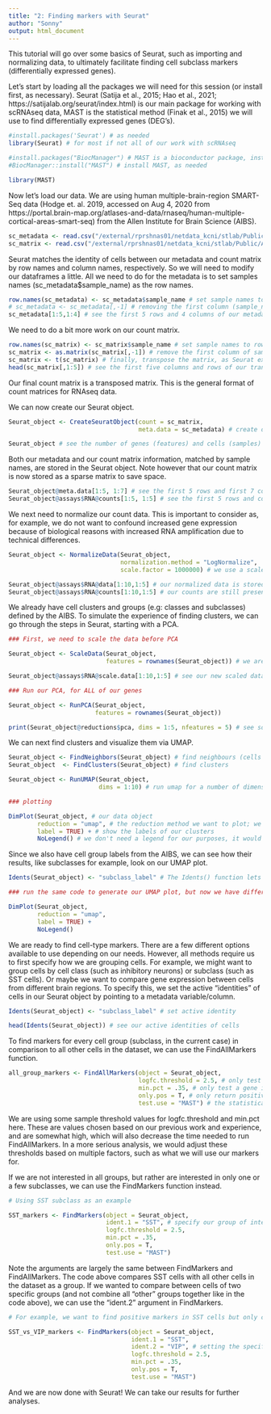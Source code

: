 ```yaml
---
title: "2: Finding markers with Seurat"
author: "Sonny"
output: html_document
---
```


This tutorial will go over some basics of Seurat, such as importing and normalizing data, to ultimately facilitate finding cell subclass markers (differentially expressed genes). 

Let's start by loading all the packages we will need for this session (or install first, as necessary). Seurat (Satija et al., 2015; Hao et al., 2021; https://satijalab.org/seurat/index.html) is our main package for working with scRNAseq data, MAST is the statistical method (Finak et al., 2015) we will use to find differentially expressed genes (DEG's).

```r

#install.packages('Seurat') # as needed
library(Seurat) # for most if not all of our work with scRNAseq

#install.packages("BiocManager") # MAST is a bioconductor package, install BiocManager, as needed
#BiocManager::install("MAST") # install MAST, as needed

library(MAST)

```

Now let's load our data. We are using human multiple-brain-region SMART-Seq data (Hodge et. al. 2019, accessed on Aug 4, 2020 from https://portal.brain-map.org/atlases-and-data/rnaseq/human-multiple-cortical-areas-smart-seq) from the Allen Institute for Brain Science (AIBS).

```r

sc_metadata <- read.csv("/external/rprshnas01/netdata_kcni/stlab/Public/AIBS_scRNAseq_2019/human/metadata.csv", row.names=1) # our metadata
sc_matrix <- read.csv("/external/rprshnas01/netdata_kcni/stlab/Public/AIBS_scRNAseq_2019/human/matrix.csv", row.names=1) # our count matrix

```

Seurat matches the identity of cells between our metadata and count matrix by row names and column names, respectively. So we will need to modify our dataframes a little. All we need to do for the metadata is to set samples names (sc_metadata$sample_name) as the row names. 

```r

row.names(sc_metadata) <- sc_metadata$sample_name # set sample names to row names
# sc_metadata <- sc_metadata[,-1] # removing the first column (sample_name) is optional, if it is not removed, it would simply stay as a semi-redundant column in the resulting Seurat object
sc_metadata[1:5,1:4] # see the first 5 rows and 4 columns of our metadata

```

We need to do a bit more work on our count matrix.

```r

row.names(sc_matrix) <- sc_matrix$sample_name # set sample names to row names
sc_matrix <- as.matrix(sc_matrix[,-1]) # remove the first column of sample names, to leave us with a pure matrix
sc_matrix <- t(sc_matrix) # finally, transpose the matrix, as Seurat expects a count matrix formatted with samples as columns and genes as rows
head(sc_matrix[,1:5]) # see the first five columns and rows of our transformed count matrix

```

Our final count matrix is a transposed matrix. This is the general format of count matrices for RNAseq data. 

We can now create our Seurat object.

```r

Seurat_object <- CreateSeuratObject(count = sc_matrix, 
                                    meta.data = sc_metadata) # create our Seurat object

Seurat_object # see the number of genes (features) and cells (samples) in our object - it matches the corresponding dimensions of our initial data

```

Both our metadata and our count matrix information, matched by sample names, are stored in the Seurat object. Note however that our count matrix is now stored as a sparse matrix to save space.

```r

Seurat_object@meta.data[1:5, 1:7] # see the first 5 rows and first 7 columns of our metadata
Seurat_object@assays$RNA@counts[1:5, 1:5] # see the first 5 rows and columns of our count matrix

```

We next need to normalize our count data. This is important to consider as, for example, we do not want to confound increased gene expression because of biological reasons with increased RNA amplification due to technical differences.

```r

Seurat_object <- NormalizeData(Seurat_object, 
                               normalization.method = "LogNormalize", 
                               scale.factor = 1000000) # we use a scale factor of 1 million to convert our values to counts-per-million

Seurat_object@assays$RNA@data[1:10,1:5] # our normalized data is stored here; preview/see our normalized data
Seurat_object@assays$RNA@counts[1:10,1:5] # our counts are still present in our Seurat object, which we can see here

```

We already have cell clusters and groups (e.g: classes and subclasses) defined by the AIBS. To simulate the experience of finding clusters, we can go through the steps in Seurat, starting with a PCA.

```r

### First, we need to scale the data before PCA

Seurat_object <- ScaleData(Seurat_object, 
                           features = rownames(Seurat_object)) # we are going to scale the data,and do this for all genes

Seurat_object@assays$RNA@scale.data[1:10,1:5] # see our new scaled data, stored in yet another part of the Seurat object

### Run our PCA, for ALL of our genes

Seurat_object <- RunPCA(Seurat_object,
                        features = rownames(Seurat_object))

print(Seurat_object@reductions$pca, dims = 1:5, nfeatures = 5) # see some of our PCs

```

We can next find clusters and visualize them via UMAP.

```r

Seurat_object <- FindNeighbors(Seurat_object) # find neighbours (cells close to one another)
Seurat_object  <- FindClusters(Seurat_object) # find clusters

Seurat_object <- RunUMAP(Seurat_object, 
                         dims = 1:10) # run umap for a number of dimensions, we'll go with 10

### plotting

DimPlot(Seurat_object, # our data object
        reduction = "umap", # the reduction method we want to plot; we could put PCA here, but it would result in a hard-to-interpret plot 
        label = TRUE) + # show the labels of our clusters 
        NoLegend() # we don't need a legend for our purposes, it would be redundant

```

Since we also have cell group labels from the AIBS, we can see how their results, like subclasses for example, look on our UMAP plot.

```r

Idents(Seurat_object) <- "subclass_label" # The Idents() function lets us specify which grouping variable we want to work with

### run the same code to generate our UMAP plot, but now we have different active "identities" due to the code above

DimPlot(Seurat_object, 
        reduction = "umap", 
        label = TRUE) +  
        NoLegend()

```

We are ready to find cell-type markers. There are a few different options available to use depending on our needs. However, all methods require us to first specify how we are grouping cells. For example, we might want to group cells by cell class (such as inhibitory neurons) or subclass (such as SST cells). Or maybe we want to compare gene expression between cells from different brain regions. To specify this, we set the active "identities" of cells in our Seurat object by pointing to a metadata variable/column.

```r

Idents(Seurat_object) <- "subclass_label" # set active identity

head(Idents(Seurat_object)) # see our active identities of cells

```

To find markers for every cell group (subclass, in the current case) in comparison to all other cells in the dataset, we can use the FindAllMarkers function.

```r

all_group_markers <- FindAllMarkers(object = Seurat_object, 
                                    logfc.threshold = 2.5, # only test a gene if there is a log-fold-change difference above this threshold
                                    min.pct = .35, # only test a gene if the % of cells in the group of interest that express it is > this threshold
                                    only.pos = T, # only return positive markers (enriched in the cell group of interest)
                                    test.use = "MAST") # the statistical test to use

```

We are using some sample threshold values for logfc.threshold and min.pct here. These are values chosen based on our previous work and experience, and are somewhat high, which will also decrease the time needed to run FindAllMarkers. In a more serious analysis, we would adjust these thresholds based on multiple factors, such as what we will use our markers for.

If we are not interested in all groups, but rather are interested in only one or a few subclasses, we can use the FindMarkers function instead.

```r

# Using SST subclass as an example

SST_markers <- FindMarkers(object = Seurat_object, 
                           ident.1 = "SST", # specify our group of interest here
                           logfc.threshold = 2.5, 
                           min.pct = .35, 
                           only.pos = T,
                           test.use = "MAST") 

```

Note the arguments are largely the same between FindMarkers and FindAllMarkers. The code above compares SST cells with all other cells in the dataset as a group. If we wanted to compare between cells of two specific groups (and not combine all "other" groups together like in the code above), we can use the "ident.2" argument in FindMarkers.

```r

# For example, we want to find positive markers in SST cells but only compared to VIP cells

SST_vs_VIP_markers <- FindMarkers(object = Seurat_object, 
                                  ident.1 = "SST", 
                                  ident.2 = "VIP", # setting the specific "other" group to compare  
                                  logfc.threshold = 2.5, 
                                  min.pct = .35, 
                                  only.pos = T,
                                  test.use = "MAST") 

```

And we are now done with Seurat! We can take our results for further analyses.
